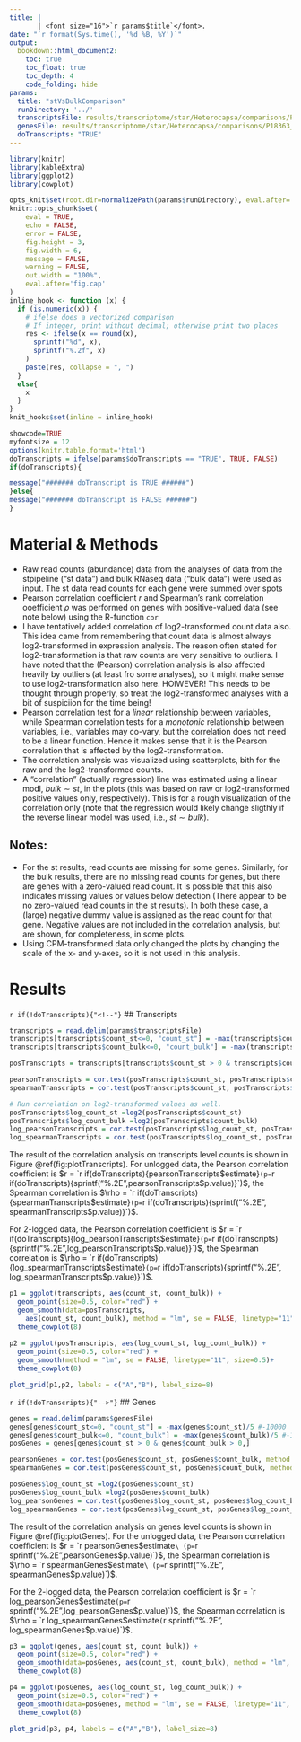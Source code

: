 ```yaml
---
title: | 
       | <font size="16">`r params$title`</font>.
date: "`r format(Sys.time(), '%d %B, %Y')`"
output: 
  bookdown::html_document2:
    toc: true
    toc_float: true
    toc_depth: 4
    code_folding: hide
params:
  title: "stVsBulkComparison"
  runDirectory: '../'
  transcriptsFile: results/transcriptome/star/Heterocapsa/comparisons/P18363_103.mRNA.transcripts.stAndBulkAbundance.tsv
  genesFile: results/transcriptome/star/Heterocapsa/comparisons/P18363_103.mRNA.genes.stAndBulkAbundance.tsv
  doTranscripts: "TRUE"
---
```


```r
library(knitr)
library(kableExtra)
library(ggplot2)
library(cowplot)

opts_knit$set(root.dir=normalizePath(params$runDirectory), eval.after='fig.cap') # needed to get working dir right
knitr::opts_chunk$set(
	eval = TRUE,
	echo = FALSE,
	error = FALSE,
	fig.height = 3,
	fig.width = 6,
	message = FALSE,
	warning = FALSE,
	out.width = "100%",
	eval.after='fig.cap'
)
inline_hook <- function (x) {
  if (is.numeric(x)) {
    # ifelse does a vectorized comparison
    # If integer, print without decimal; otherwise print two places
    res <- ifelse(x == round(x),
      sprintf("%d", x),
      sprintf("%.2f", x)
    )
    paste(res, collapse = ", ")
  }
  else{
    x
  }
}
knit_hooks$set(inline = inline_hook)

showcode=TRUE
myfontsize = 12
options(knitr.table.format='html')
doTranscripts = ifelse(params$doTranscripts == "TRUE", TRUE, FALSE)
if(doTranscripts){

message("####### doTranscript is TRUE ######")
}else{
message("####### doTranscript is FALSE ######")
}
```

# Material & Methods

- Raw read counts (abundance) data from the analyses of data from the stpipeline ("st data") and bulk RNaseq data ("bulk data") were used as input. The st data read counts for each gene were summed over spots
- Pearson correlation coefficient $r$ and Spearman's rank correlation ooefficient $\rho$  was performed on genes with positive-valued data (see note below) using the R-function `cor`
- I have tentatively added correlation of log2-transformed count data also. This idea came from remembering that count data is almost always log2-transformed in expression analysis. The reason often stated for log2-transformation is that raw counts are very sensitive to outliers. I have noted that the (Pearson) correlation analysis is also affected heavily by outliers (at least fro some analyses), so it might make sense to use log2-transformation also here. HOIWEVER! This needs to be thought through properly, so treat the log2-transformed analyses with a bit of suspiciion for the time being!
- Pearson correlation  test for a *linear* relationship between variables, while Spearman correlation tests for a *monotonic* relationship between variables, i.e., variables may co-vary, but the correlation does not need to be a linear function. Hence it makes sense that it is the Pearson correlation that is affected by the log2-transformation.
- The correlation analysis was visualized using scatterplots, bith for the raw and the log2-transformed counts.
- A "correlation" (actually regression) line was estimated using a linear modl, $bulk\sim st$, in the plots (this was based on raw or log2-transformed positive values only, respectively). This is for a rough visualization of the correlation only (note that the regression would likely change sligthly if the reverse linear model was used, i.e., $st \sim bulk$).

## Notes:

- For the st results, read counts are missing for some genes. Similarly, for the bulk results, there are no missing read counts for genes, but there are genes with a zero-valued read count. It is possible that this also indicates missing values or values below detection (There appear to be no zero-valued read counts in the st results). In both these case, a (large) negative dummy value is assigned as the read count for that gene. Negative values are not included in the correlation analysis, but are shown, for completeness, in some plots.
- Using CPM-transformed data only changed the plots by changing the scale of the x- and y-axes, so it is not used in this analysis.

# Results

`r if(!doTranscripts){"<!--"}`
## Transcripts
```r

transcripts = read.delim(params$transcriptsFile)
transcripts[transcripts$count_st<=0, "count_st"] = -max(transcripts$count_st)/5 #-10000
transcripts[transcripts$count_bulk<=0, "count_bulk"] = -max(transcripts$count_bulk)/5 #-10000

posTranscripts = transcripts[transcripts$count_st > 0 & transcripts$count_bulk > 0,]

pearsonTranscripts = cor.test(posTranscripts$count_st, posTranscripts$count_bulk, method = "pearson", alternative = "two.sided")
spearmanTranscripts = cor.test(posTranscripts$count_st, posTranscripts$count_bulk, method = "spearman", alternative = "two.sided")

# Run correlation on log2-transformed values as well.
posTranscripts$log_count_st =log2(posTranscripts$count_st)
posTranscripts$log_count_bulk =log2(posTranscripts$count_bulk)
log_pearsonTranscripts = cor.test(posTranscripts$log_count_st, posTranscripts$log_count_bulk, method = "pearson", alternative = "two.sided")
log_spearmanTranscripts = cor.test(posTranscripts$log_count_st, posTranscripts$log_count_bulk, method = "spearman", alternative = "two.sided")

```

The result of the correlation analysis on transcripts level counts is shown in Figure \@ref(fig:plotTranscripts). For unlogged data, the Pearson correlation coefficient is $r = `r if(doTranscripts){pearsonTranscripts$estimate}` (p=`r if(doTranscripts){sprintf("%.2E",pearsonTranscripts$p.value)}`)$, the Spearman correlation is $\rho = `r if(doTranscripts){spearmanTranscripts$estimate}` (p=`r if(doTranscripts){sprintf("%.2E", spearmanTranscripts$p.value)}`)$.

For 2-logged data, the Pearson correlation coefficient is $r = `r if(doTranscripts){log_pearsonTranscripts$estimate}` (p=`r if(doTranscripts){sprintf("%.2E",log_pearsonTranscripts$p.value)}`)$, the Spearman correlation is $\rho = `r if(doTranscripts){log_spearmanTranscripts$estimate}` (p=`r if(doTranscripts){sprintf("%.2E", log_spearmanTranscripts$p.value)}`)$.

```r

p1 = ggplot(transcripts, aes(count_st, count_bulk)) +
  geom_point(size=0.5, color="red") + 
  geom_smooth(data=posTranscripts,
	aes(count_st, count_bulk), method = "lm", se = FALSE, linetype="11", size=0.5) +
  theme_cowplot(8)
  
p2 = ggplot(posTranscripts, aes(log_count_st, log_count_bulk)) +
  geom_point(size=0.5, color="red") + 
  geom_smooth(method = "lm", se = FALSE, linetype="11", size=0.5)+
  theme_cowplot(8)

plot_grid(p1,p2, labels = c("A","B"), label_size=8)
```
`r if(!doTranscripts){"-->"}`
## Genes

```r
genes = read.delim(params$genesFile)
genes[genes$count_st<=0, "count_st"] = -max(genes$count_st)/5 #-10000
genes[genes$count_bulk<=0, "count_bulk"] = -max(genes$count_bulk)/5 #-10000
posGenes = genes[genes$count_st > 0 & genes$count_bulk > 0,]

pearsonGenes = cor.test(posGenes$count_st, posGenes$count_bulk, method = "pearson", alternative = "two.sided")
spearmanGenes = cor.test(posGenes$count_st, posGenes$count_bulk, method = "spearman", alternative = "two.sided")

posGenes$log_count_st =log2(posGenes$count_st)
posGenes$log_count_bulk =log2(posGenes$count_bulk)
log_pearsonGenes = cor.test(posGenes$log_count_st, posGenes$log_count_bulk, method = "pearson", alternative = "two.sided")
log_spearmanGenes = cor.test(posGenes$log_count_st, posGenes$log_count_bulk, method = "spearman", alternative = "two.sided")

```

The result of the correlation analysis on genes level counts is shown in Figure \@ref(fig:plotGenes). 
For the unlogged data, the Pearson correlation coefficient is $r = `r pearsonGenes$estimate`\ (p=`r sprintf("%.2E",pearsonGenes$p.value)`)$, the Spearman correlation is $\rho = `r spearmanGenes$estimate`\ (p=`r sprintf("%.2E", spearmanGenes$p.value)`)$.

For the 2-logged data, the Pearson correlation coefficient is $r = `r log_pearsonGenes$estimate` (p=`r sprintf("%.2E",log_pearsonGenes$p.value)`)$, the Spearman correlation is $\rho = `r log_spearmanGenes$estimate` (`r sprintf("%.2E", log_spearmanGenes$p.value)`)$.


```r

p3 = ggplot(genes, aes(count_st, count_bulk)) +
  geom_point(size=0.5, color="red") + 
  geom_smooth(data=posGenes, aes(count_st, count_bulk), method = "lm", se = FALSE, linetype="11", size=0.5) +
  theme_cowplot(8)

p4 = ggplot(posGenes, aes(log_count_st, log_count_bulk)) +
  geom_point(size=0.5, color="red") + 
  geom_smooth(data=posGenes, method = "lm", se = FALSE, linetype="11", size=0.5) +
  theme_cowplot(8)

plot_grid(p3, p4, labels = c("A","B"), label_size=8)

```
